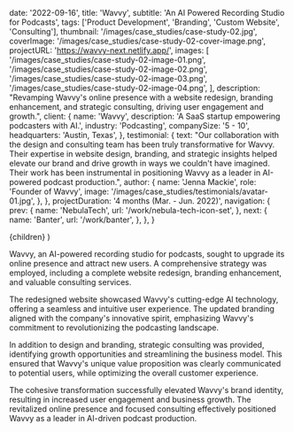 
  date: '2022-09-16',
  title: 'Wavvy',
  subtitle: 'An AI Powered Recording Studio for Podcasts',
  tags: ['Product Development', 'Branding', 'Custom Website', 'Consulting'],
  thumbnail: '/images/case_studies/case-study-02.jpg',
  coverImage: '/images/case_studies/case-study-02-cover-image.png',
  projectURL: 'https://wavvy-next.netlify.app/',
  images: [
    '/images/case_studies/case-study-02-image-01.png',
    '/images/case_studies/case-study-02-image-02.png',
    '/images/case_studies/case-study-02-image-03.png',
    '/images/case_studies/case-study-02-image-04.png',
  ],
  description:
    "Revamping Wavvy's online presence with a website redesign, branding enhancement, and strategic consulting, driving user engagement and growth.",
  client: {
    name: 'Wavvy',
    description: 'A SaaS startup empowering podcasters with AI.',
    industry: 'Podcasting',
    companySize: '5 - 10',
    headquarters: 'Austin, Texas',
  },
  testimonial: {
    text: "Our collaboration with the design and consulting team has been truly transformative for Wavvy. Their expertise in website design, branding, and strategic insights helped elevate our brand and drive growth in ways we couldn't have imagined. Their work has been instrumental in positioning Wavvy as a leader in AI-powered podcast production.",
    author: {
      name: 'Jenna Mackie',
      role: 'Founder of Wavvy',
      image: '/images/case_studies/testimonials/avatar-01.jpg',
    },
  },
  projectDuration: '4 months (Mar. - Jun. 2022)',
  navigation: {
    prev: {
      name: 'NebulaTech',
      url: '/work/nebula-tech-icon-set',
    },
    next: {
      name: 'Banter',
      url: '/work/banter',
    },
  },
}

  <CaseStudiesLayout data={data}>{children}</CaseStudiesLayout>
)

Wavvy, an AI-powered recording studio for podcasts, sought to upgrade its online presence and attract new users. A comprehensive strategy was employed, including a complete website redesign, branding enhancement, and valuable consulting services.

The redesigned website showcased Wavvy's cutting-edge AI technology, offering a seamless and intuitive user experience. The updated branding aligned with the company's innovative spirit, emphasizing Wavvy's commitment to revolutionizing the podcasting landscape.

In addition to design and branding, strategic consulting was provided, identifying growth opportunities and streamlining the business model. This ensured that Wavvy's unique value proposition was clearly communicated to potential users, while optimizing the overall customer experience.

The cohesive transformation successfully elevated Wavvy's brand identity, resulting in increased user engagement and business growth. The revitalized online presence and focused consulting effectively positioned Wavvy as a leader in AI-driven podcast production.
